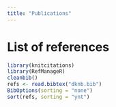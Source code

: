 ```yaml
---
title: "Publications"
---
```


# List of references
```r
library(knitcitations)
library(RefManageR)
cleanbib()
refs <- read.bibtex("dknb.bib")
BibOptions(sorting = "none")
sort(refs, sorting = "ynt")
```